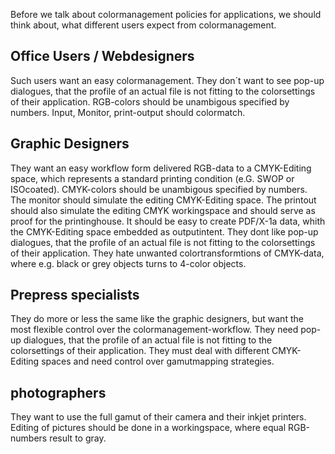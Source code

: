 Before we talk about colormanagement policies for applications, we should think about, what different users expect from colormanagement. 


== Office Users / Webdesigners ==

Such users want an easy colormanagement. They don´t want to see pop-up dialogues, that the profile of an actual file is not fitting to the colorsettings of their application.
RGB-colors should be unambigous specified by numbers. Input, Monitor, print-output should colormatch.


== Graphic Designers ==

They want an easy workflow form delivered RGB-data to a CMYK-Editing space, which represents a standard printing condition (e.G. SWOP or ISOcoated). CMYK-colors should be unambigous specified by numbers. The monitor should simulate the editing CMYK-Editing space. 
The printout should also simulate the editing CMYK workingspace and should serve as proof for the printinghouse. It should be easy to create PDF/X-1a data, whith the CMYK-Editing space embedded as outputintent. They dont like pop-up dialogues, that the profile of an actual file is not fitting to the colorsettings of their application. They hate unwanted colortransformtions of CMYK-data, where e.g. black or grey objects turns to 4-color objects.


== Prepress specialists ==

They do more or less the same like the graphic designers, but want the most flexible control over the colormanagement-workflow. They need pop-up dialogues, that the profile of an actual file is not fitting to the colorsettings of their application. They must deal with different CMYK-Editing spaces and need control over gamutmapping strategies.

== photographers ==

They want to use the full gamut of their camera and their inkjet printers. Editing of pictures should be done in a workingspace, where equal RGB-numbers result to gray.